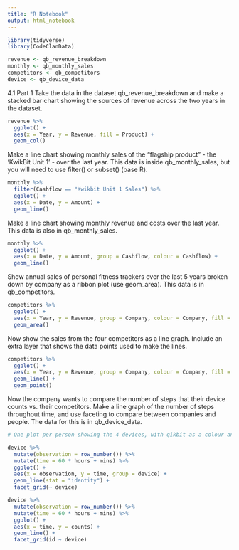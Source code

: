 ```yaml
---
title: "R Notebook"
output: html_notebook
---
```


```r
library(tidyverse)
library(CodeClanData)
```

```r
revenue <- qb_revenue_breakdown
monthly <- qb_monthly_sales
competitors <- qb_competitors
device <- qb_device_data
```

4.1 Part 1
Take the data in the dataset qb_revenue_breakdown and make a stacked bar chart showing the sources of revenue across the two years in the dataset.

```r
revenue %>% 
  ggplot() +
  aes(x = Year, y = Revenue, fill = Product) +
  geom_col()
```


Make a line chart showing monthly sales of the “flagship product” - the ‘KwikBit Unit 1’ - over the last year. This data is inside qb_monthly_sales, but you will need to use filter() or subset() (base R).

```r
monthly %>% 
  filter(Cashflow == "Kwikbit Unit 1 Sales") %>% 
  ggplot() +
  aes(x = Date, y = Amount) +
  geom_line()
```


Make a line chart showing monthly revenue and costs over the last year. This data is also in qb_monthly_sales.
```r
monthly %>% 
  ggplot() +
  aes(x = Date, y = Amount, group = Cashflow, colour = Cashflow) +
  geom_line()
```


Show annual sales of personal fitness trackers over the last 5 years broken down by company as a ribbon plot (use geom_area). This data is in qb_competitors.
```r
competitors %>% 
  ggplot() +
  aes(x = Year, y = Revenue, group = Company, colour = Company, fill = Company) +
  geom_area()
```


Now show the sales from the four competitors as a line graph. Include an extra layer that shows the data points used to make the lines.

```r
competitors %>% 
  ggplot() +
  aes(x = Year, y = Revenue, group = Company, colour = Company, fill = Company) +
  geom_line() +
  geom_point()
```


Now the company wants to compare the number of steps that their device counts vs. their competitors. Make a line graph of the number of steps throughout time, and use faceting to compare between companies and people. The data for this is in qb_device_data.

```r

# One plot per person showing the 4 devices, with qikbit as a colour and the rest as grey, shows that qikbit tracks similarly to its competitors.

device %>% 
  mutate(observation = row_number()) %>% 
  mutate(time = 60 * hours + mins) %>% 
  ggplot() +
  aes(x = observation, y = time, group = device) +
  geom_line(stat = "identity") +
  facet_grid(~ device)

device %>% 
  mutate(observation = row_number()) %>% 
  mutate(time = 60 * hours + mins) %>% 
  ggplot() +
  aes(x = time, y = counts) +
  geom_line() +
  facet_grid(id ~ device)
```

